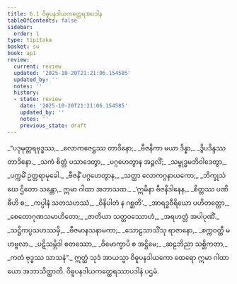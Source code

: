 ```yaml
---
title: 6.1 ဝိဓူပနဒါယကတ္ထေရအပဒါန
tableOfContents: false
sidebar:
  order: 1
type: tipitaka
basket: su
book: ap1
review:
  current: review
  updated: '2025-10-20T21:21:06.154585'
  updated_by: ''
  notes: ''
  history:
  - state: review
    date: '2025-10-20T21:21:06.154585'
    updated_by: ''
    notes: ''
    previous_state: draft
---
```



<DynamicBreadcrumb />


<ReviewStatus review={frontmatter.review} showDetails={true} />

<HypothesisAnnotation frontmatter={frontmatter} />

<Division number="1" book="ap1" e="ch" v="20" p="115">

<Paragraph number="1376" type="verses" book="ap1">
_“ပဒုမုတ္တရဗုဒ္ဓဿ,_  
_လောကဇေဋ္ဌဿ တာဒိနော;_  
_ဗီဇနိကာ မယာ ဒိန္နာ,_  
_ဒွိပဒိန္ဒဿ တာဒိနော._  

</Paragraph>

</Division>
<Division number="2" book="ap1" e="ch" v="20" p="115">

<Paragraph number="1377" type="verses" book="ap1">
_သကံ စိတ္တံ ပသာဒေတွာ,_  
_ပဂ္ဂဟေတွာန အဉ္ဇလိံ;_  
_သမ္ဗုဒ္ဓမဘိဝါဒေတွာ,_  
_ပက္ကမိံ ဥတ္တရာမုခေါ._  

</Paragraph>

</Division>
<Division number="3" book="ap1" e="ch" v="20" p="115">

<Paragraph number="1378" type="verses" book="ap1">
_ဗီဇနိံ ပဂ္ဂဟေတွာန,_  
_သတ္ထာ လောကဂ္ဂနာယကော;_  
_ဘိက္ခုသံဃေ ဌိတော သန္တော,_  
ဣမာ ဂါထာ အဘာသထ._  

</Paragraph>

</Division>
<Division number="4" book="ap1" e="ch" v="20" p="115">

<Paragraph number="1379" type="verses" book="ap1">
_‘ဣမိနာ ဗီဇနိဒါနေန,_  
_စိတ္တဿ ပဏိဓီဟိ စ;_  
_ကပ္ပါနံ သတသဟဿံ,_  
_ဝိနိပါတံ န ဂစ္ဆတိ’._  

</Paragraph>

</Division>
<Division number="5" book="ap1" e="ch" v="20" p="115">

<Paragraph number="1380" type="verses" book="ap1">
_အာရဒ္ဓဝီရိယော ပဟိတတ္တော,_  
_စေတောဂုဏသမာဟိတော;_  
_ဇာတိယာ သတ္တဝဿောဟံ,_  
_အရဟတ္တံ အပါပုဏိံ._  

</Paragraph>

</Division>
<Division number="6" book="ap1" e="ch" v="20" p="115">

<Paragraph number="1381" type="verses" book="ap1">
_သဋ္ဌိကပ္ပသဟဿမှိ,_  
_ဗီဇမာနသနာမကာ;_  
_သောဠသာသိံသု ရာဇာနော,_  
_စက္ကဝတ္တီ မဟဗ္ဗလာ._  

</Paragraph>

</Division>
<Division number="7" book="ap1" e="ch" v="20" p="115">

<Paragraph number="1382" type="verses" book="ap1">
_ပဋိသမ္ဘိဒါ စတဿော,_  
_ဝိမောက္ခာပိ စ အဋ္ဌိမေ;_  
_ဆဠဘိညာ သစ္ဆိကတာ,_  
_ကတံ ဗုဒ္ဓဿ သာသနံ”._  

</Paragraph>

<Paragraph number="1383" book="ap1">
ဣတ္ထံ သုဒံ အာယသ္မာ ဝိဓူပနဒါယကော ထေရော ဣမာ ဂါထာယော အဘာသိတ္ထာတိ.

</Paragraph>
</Division>

<Paragraph number="1384" type="center" book="ap1">
ဝိဓူပနဒါယကတ္ထေရဿာပဒါနံ ပဌမံ.
</Paragraph>